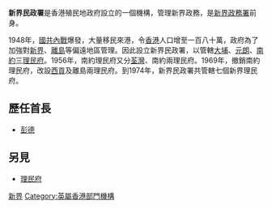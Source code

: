 '''新界民政署'''是香港殖民地政府設立的一個機構，管理新界政務，是[[新界政務署|新界政務署]]前身。

1948年，[[國共內戰|國共內戰]]爆發，大量移民來港，令[[香港|香港]]人口增至一百八十萬，政府為了加強對[[新界|新界]]、[[離島|離島]]等偏遠地區管理。因此設立新界民政署，以管轄[[大埔_(香港)|大埔]]、[[元朗|元朗]]、[[南約|南約]]三[[理民府|理民府]]。1956年，南約理民府又分[[荃灣|荃灣]]、南約兩理民府。1969年，撤銷南約理民府，改設[[西貢區|西貢]]及離島兩理民府。到1974年，新界民政署共管轄七個新界理民府。

==歷任首長==
*[[彭德_(1911年)|彭德]]

==另見==
*[[理民府|理民府]]
{{香港政府及政治小作品}}
[[Category:新界|]]
[[Category:英屬香港部門機構|Category:英屬香港部門機構]]